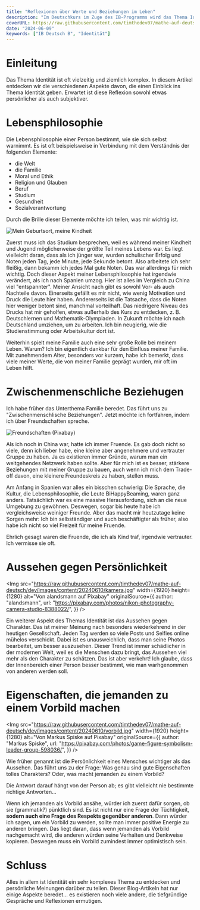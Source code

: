 ```yaml
---
title: "Reflexionen über Werte und Beziehungen im Leben"
description: "Im Deutschkurs im Zuge des IB-Programms wird das Thema Identität beredet. Natürlich gibt es einige Fragen davon, die man vielleicht selten bedenkt, aber ich möchte durch diesen Beitrag ein paar persönliche Ansichten teilen."
coverURL: https://raw.githubusercontent.com/timthedev07/mathe-auf-deutsch/dev/images/thumbnails/identitaet-cover.jpg
date: "2024-06-09"
keywords: ["IB Deutsch B", "Identität"]
---
```



# Einleitung

Das Thema Identität ist oft vielzeitig und ziemlich komplex. In diesem Artikel entdecken wir die verschiedenen Aspekte davon, die einen Einblick ins Thema Identität geben. Erwartet ist diese Reflexion sowohl etwas persönlicher als auch subjektiver.

# Lebensphilosophie

Die Lebensphilosophie einer Person bestimmt, wie sie sich selbst warnimmt. Es ist oft beispielsweise in Verbindung mit dem Verständnis der folgenden Elemente:

- die Welt
- die Familie
- Moral und Ethik
- Religion und Glauben
- Beruf
- Studium
- Gesundheit
- Sozialverantwortung

Durch die Brille dieser Elemente möchte ich teilen, was mir wichtig ist.

<Img
  src="https://raw.githubusercontent.com/timthedev07/mathe-auf-deutsch/dev/images/content/20240610/home.jpg"
  width={1920}
  height={1246}
  alt="Mein Geburtsort, meine Kindheit"
/>

Zuerst muss ich das Studium besprechen, weil es während meiner Kindheit und Jugend möglicherweise der größte Teil meines Lebens war. Es liegt vielleicht daran, dass als ich jünger war, wurden schulischer Erfolg und Noten jeden Tag, jede Minute, jede Sekunde betont. Also arbeitete ich sehr fleißig, dann bekamm ich jedes Mal gute Noten. Das war allerdings für mich wichtig. Doch dieser Aspekt meiner Lebensphilosophie hat irgendwie verändert, als ich nach Spanien umzog. Hier ist alles im Vergleich zu China viel "entspannter". Meiner Ansicht nach gibt es sowohl Vor- als auch Nachteile davon. Einerseits gefällt es mir nicht, wie wenig Motivation und Druck die Leute hier haben. Andererseits ist die Tatsache, dass die Noten hier weniger betont sind, manchmal vorteilhaft. Das niedrigere Niveau des Drucks hat mir geholfen, etwas außerhalb des Kurs zu entdecken, z. B. Deutschlernen und Mathematik-Olympiaden. In Zukunft möchte ich nach Deutschland umziehen, um zu arbeiten. Ich bin neugierig, wie die Studienstimmung oder Arbeitskultur dort ist.

Weiterhin spielt meine Familie auch eine sehr große Rolle bei meinem Leben. Warum? Ich bin eigentlich dankbar für den Einfluss meiner Familie. Mit zunehmendem Alter, besonders vor kurzem, habe ich bemerkt, dass viele meiner Werte, die von meiner Familie geprägt wurden, mir oft im Leben hilft.

# Zwischenmenschliche Beziehugen

Ich habe früher das Unterthema Familie beredet. Das führt uns zu "Zwischenmenschlische Beziehungen". Jetzt möchte ich fortfahren, indem ich über Freundschaften spreche.

<Img
  src="https://raw.githubusercontent.com/timthedev07/mathe-auf-deutsch/dev/images/content/20240610/freundschaft.jpg"
  width={1920}
  height={1080}
  alt="Freundschaften (Pixabay)"
/>

Als ich noch in China war, hatte ich immer Fruende. Es gab doch nicht so viele, denn ich lieber habe, eine kleine aber angenehmere und vertrauter Gruppe zu haben. Ja es existieren immer Gründe, warum man ein weitgehendes Netzwerk haben sollte. Aber für mich ist es besser, stärkere Beziehungen mit meiner Gruppe zu bauen, auch wenn ich mich dem Trade-off davon, eine kleinere Freundeskreis zu haben, stellen muss.

Am Anfang in Spanien war alles ein bisschen schwierig: Die Sprache, die Kultur, die Lebensphilosophie, die Leute BiHappyBeaming, waren ganz anders. Tatsächlich war es eine massive Herausfordung, sich an die neue Umgebung zu gewöhnen. Deswegen, sogar bis heute habe ich vergleichsweise weiniger Freunde. Aber das macht mir heutzutage keine Sorgen mehr: Ich bin selbständiger und auch beschäftigter als früher, also habe ich nicht so viel Freizeit für meine Fruende.

Ehrlich gesagt waren die Fruende, die ich als Kind traf, irgendwie vertrauter. Ich vermisse sie oft.

# Aussehen gegen Persönlichkeit

<Img
  src="https://raw.githubusercontent.com/timthedev07/mathe-auf-deutsch/dev/images/content/20240610/kamera.jpg"
  width={1920}
  height={1280}
  alt="Von alandsmann auf Pixabay"
  originalSource={{
    author: "alandsmann",
    url: "https://pixabay.com/photos/nikon-photography-camera-studio-8388022/",
  }}
/>

Ein weiterer Aspekt des Themas Identität ist das Aussehen gegen Charakter. Das ist meiner Meinung nach besonders wiederkehrend in der heutigen Gesellschaft. Jeden Tag werden so viele Posts und Selfies online mühelos verschickt. Dabei ist es unausweichlich, dass man seine Photos bearbeitet, um besser auszusehen. Dieser Trend ist immer schädlicher in der modernen Welt, weil es die Menschen dazu bringt, das Aussehen viel mehr als den Charakter zu schätzen. Das ist aber verkehrt! Ich glaube, dass der Innenbereich einer Person besser bestimmt, wie man warhgenommen von anderen werden soll.

# Eigenschaften, die jemanden zu einem Vorbild machen

<Img
  src="https://raw.githubusercontent.com/timthedev07/mathe-auf-deutsch/dev/images/content/20240610/vorbild.jpg"
  width={1920}
  height={1280}
  alt="Von Markus Spiske auf Pixabay"
  originalSource={{
    author: "Markus Spiske",
    url: "https://pixabay.com/photos/game-figure-symbolism-leader-group-598036/",
  }}
/>

Wie früher genannt ist die Persönlichkeit eines Mensches wichtiger als das Aussehen. Das führt uns zu der Frage: Was genau sind gute Eigenschaften tolles Charakters? Oder, was macht jemanden zu einem Vorbild?

Die Antwort darauf hängt von der Person ab; es gibt vielleicht nie bestimmte richtige Antworten...

Wenn ich jemanden als Vorbild ansähe, würder ich zuerst dafür sorgen, ob sie (grammatik?) pünktlich sind. Es ist nicht nur eine Frage der Tüchtigkeit, **sodern auch eine Frage des Respekts gegenüber anderen**. Dann würder ich sagen, um ein Vorbild zu werden, sollte man immer positive Energie zu anderen bringen. Das liegt daran, dass wenn jemanden als Vorbild nachgemacht wird, die anderen würden seine Verhalten und Denkweise kopieren. Deswegen muss ein Vorbild zumindest immer optimistisch sein.

# Schluss

Alles in allem ist Identität ein sehr komplexes Thema zu entdecken und persönliche Meinungen darüber zu teilen. Dieser Blog-Artikeln hat nur einige Aspekte beredet... es existieren noch viele andere, die tiefgründige Gespräche und Reflexionen ermutigen.
